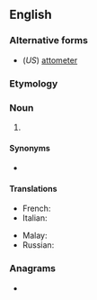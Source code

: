 {{also|attomètre|atto-metre}}

==English==

===Alternative forms===
* (''US'') [[attometer]]

===Etymology===
{{prefix|atto|metre|lang=en}}

===Noun===
{{en-noun}}

# {{SI-unit|atto|metre|length|lang=en}}

====Synonyms====
* {{l|en|am}}

====Translations====
{{trans-top|10<sup>-18</sup> metres}}
* French: {{t+|fr|attomètre|m}}
* Italian: {{t|it|attometro|m}}
{{trans-mid}}
* Malay: {{t|ms|atometer}}
* Russian: {{t+|ru|атто́метр|m}}
{{trans-bottom}}

===Anagrams===
* {{l|en|attometer}}
